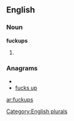 ==English==

===Noun===
'''fuckups'''

# {{plural of|[[fuckup]]}}

===Anagrams===
* {{alphagram|cfkpsuu}}
* [[fucks up#English|fucks up]]

[[Category:English plurals]]

[[ar:fuckups]]
